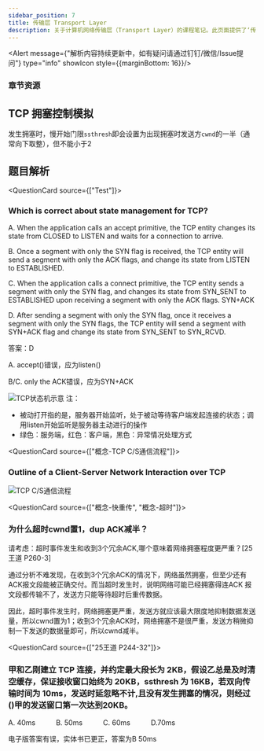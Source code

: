 ```yaml
---
sidebar_position: 7
title: 传输层 Transport Layer
description: 关于计算机网络传输层（Transport Layer）的课程笔记。此页面提供了‘传输层’章节的课件以及‘BBR拥塞控制算法’的相关论文下载，并包含一个TCP拥塞控制模拟的可视化工具，旨在帮助学生深入理解TCP/UDP协议、拥塞控制和服务质量等核心概念。
---
```



<Alert message={"解析内容持续更新中，如有疑问请通过钉钉/微信/Issue提问"} type="info" showIcon style={{marginBottom: 16}}/>

<h3 style={{color: '#006d75', marginTop: 0, marginBottom: 8}}>章节资源</h3>
<GridContainer>
    <FileCard file_type={'pdf'} name={'6 Transport Layer'} size={'5152498'} link={require('@site/assets/slides/6_TransportLayer.pdf').default} />
    <FileCard file_type={'pdf'} name={'BBR拥塞控制算法'} size={'2132938'} link={require('@site/assets/slides/BBR congestion-based congestion control_2016.pdf').default} />
</GridContainer>


## TCP 拥塞控制模拟

发生拥塞时，慢开始门限`ssthresh`即会设置为出现拥塞时发送方`cwnd`的一半（通常向下取整），但不能小于2

<TCPControlSimulation />

## 题目解析

<QuestionCard source={["Test"]}>
### Which is correct about state management for TCP?

A. When the application calls an accept primitive, the TCP entity changes its state from CLOSED to LISTEN and waits for a connection to arrive.

B. Once a segment with only the SYN flag is received, the TCP entity will send a segment with only the ACK flags, and change its state from LISTEN to ESTABLISHED.

C. When the application calls a connect primitive, the TCP entity sends a segment with only the SYN flag, and changes its state from SYN_SENT to ESTABLISHED upon receiving a segment with only the ACK flags. SYN+ACK

D. After sending a segment with only the SYN flag, once it receives a segment with only the SYN flags, the TCP entity will send a segment with SYN+ACK flag and change its state from SYN_SENT to SYN_RCVD.


<Answer>
答案：D

A. accept()错误，应为listen()

B/C. only the ACK错误，应为SYN+ACK

![TCP状态机示意](img/TCP-State.png)
注：

* 被动打开指的是，服务器开始监听，处于被动等待客户端发起连接的状态；调用listen开始监听是服务器主动进行的操作
* 绿色：服务端，红色：客户端，黑色：异常情况处理方式
</Answer>
</QuestionCard>

<QuestionCard source={["概念-TCP C/S通信流程"]}>
### Outline of a Client-Server Network Interaction over TCP
![TCP C/S通信流程](img/TCP-Pipeline.png)
</QuestionCard>

<QuestionCard source={["概念-快重传", "概念-超时"]}>
### 为什么超时cwnd置1，dup ACK减半？
<Answer>
请考虑：超时事件发生和收到3个冗余ACK,哪个意味着网络拥塞程度更严重？[25王道 P260-3]

通过分析不难发现，在收到3个冗余ACK的情况下，网络虽然拥塞，但至少还有ACK报文段能被正确交付。而当超时发生时，说明网络可能已经拥塞得连ACK 报文段都传输不了，发送方只能等待超时后重传数据。

因此，超时事件发生时，网络拥塞更严重，发送方就应该最大限度地抑制数据发送量，所以cwnd置为1；收到3个冗余ACK时，网络拥塞不是很严重，发送方稍微抑制一下发送的数据量即可，所以cwnd减半。
</Answer>
</QuestionCard>

<QuestionCard source={["25王道 P244-32"]}>
### 甲和乙刚建立 TCP 连接，并约定最大段长为 2KB，假设乙总是及时清空缓存，保证接收窗口始终为 20KB，ssthresh 为 16KB，若双向传输时间为 10ms，发送时延忽略不计,且没有发生拥塞的情况，则经过()甲的发送窗口第一次达到20KB。

A. 40ms&emsp;&emsp;&emsp;B. 50ms&emsp;&emsp;&emsp;C. 60ms&emsp;&emsp;&emsp;D.70ms

<Answer>
电子版答案有误，实体书已更正，答案为B 50ms
</Answer>
</QuestionCard>